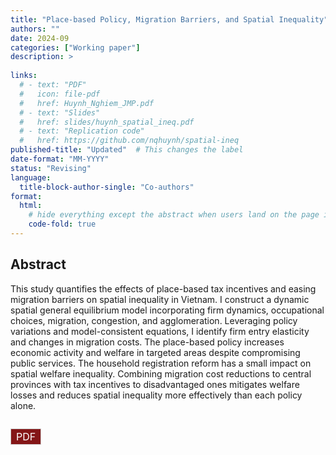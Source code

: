 ```yaml
---
title: "Place‑based Policy, Migration Barriers, and Spatial Inequality"
authors: ""
date: 2024-09            
categories: ["Working paper"]
description: >
  
links:
  # - text: "PDF"
  #   icon: file-pdf
  #   href: Huynh_Nghiem_JMP.pdf
  # - text: "Slides"
  #   href: slides/huynh_spatial_ineq.pdf
  # - text: "Replication code"
  #   href: https://github.com/nqhuynh/spatial‑ineq
published-title: "Updated"  # This changes the label
date-format: "MM-YYYY"
status: "Revising" 
language: 
  title-block-author-single: "Co-authors"
format:
  html:
    # hide everything except the abstract when users land on the page itself
    code-fold: true
---
```


## Abstract

This study quantifies the effects of place-based tax incentives and easing migration barriers on spatial inequality in Vietnam. I construct a dynamic spatial general equilibrium model incorporating firm dynamics, occupational choices, migration, congestion, and agglomeration. Leveraging policy variations and model-consistent equations, I identify firm entry elasticity and changes in migration costs. The place-based policy increases economic activity and welfare in targeted areas despite compromising public services. The household registration reform has a small impact on spatial welfare inequality. Combining migration cost reductions to central provinces with tax incentives to disadvantaged ones mitigates welfare losses and reduces spatial inequality more effectively than each policy alone.

::: {style="margin-bottom: 1rem; display: flex; gap: 10px;"}
<a href="Huynh_Nghiem_JMP.pdf" target="_blank" style="display: inline-block; padding: 2px 8px; border: 1px solid #ccc; text-decoration: none; font-size: 1rem; color: white; background-color: #841617; text-transform: uppercase;">PDF</a>
:::